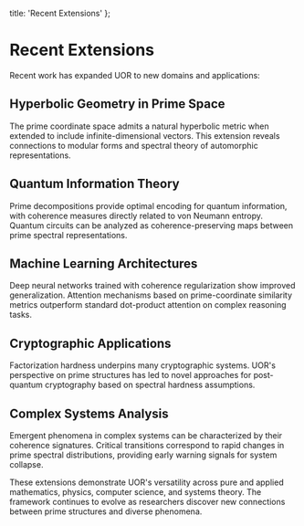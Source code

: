   title: 'Recent Extensions'
};

# Recent Extensions

Recent work has expanded UOR to new domains and applications:

## Hyperbolic Geometry in Prime Space

The prime coordinate space admits a natural hyperbolic metric when extended to include infinite-dimensional vectors. This extension reveals connections to modular forms and spectral theory of automorphic representations.

## Quantum Information Theory

Prime decompositions provide optimal encoding for quantum information, with coherence measures directly related to von Neumann entropy. Quantum circuits can be analyzed as coherence-preserving maps between prime spectral representations.

## Machine Learning Architectures

Deep neural networks trained with coherence regularization show improved generalization. Attention mechanisms based on prime-coordinate similarity metrics outperform standard dot-product attention on complex reasoning tasks.

## Cryptographic Applications

Factorization hardness underpins many cryptographic systems. UOR's perspective on prime structures has led to novel approaches for post-quantum cryptography based on spectral hardness assumptions.

## Complex Systems Analysis

Emergent phenomena in complex systems can be characterized by their coherence signatures. Critical transitions correspond to rapid changes in prime spectral distributions, providing early warning signals for system collapse.

These extensions demonstrate UOR's versatility across pure and applied mathematics, physics, computer science, and systems theory. The framework continues to evolve as researchers discover new connections between prime structures and diverse phenomena.

